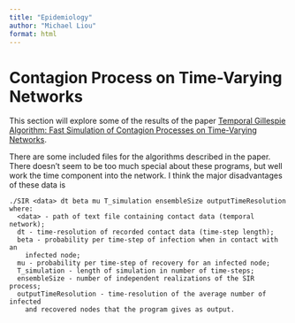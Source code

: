 ```yaml
---
title: "Epidemiology"
author: "Michael Liou"
format: html
---
```


# Contagion Process on Time-Varying Networks

This section will explore some of the results of the paper [Temporal Gillespie Algorithm: Fast Simulation of Contagion Processes on Time-Varying Networks](https://journals.plos.org/ploscompbiol/article?id=10.1371/journal.pcbi.1004579).

There are some included files for the algorithms described in the paper. There doesn't seem to be too much special about these programs, but well work the time component into the network. I think the major disadvantages of these data is

```
./SIR <data> dt beta mu T_simulation ensembleSize outputTimeResolution
where:
  <data> - path of text file containing contact data (temporal network);
  dt - time-resolution of recorded contact data (time-step length);
  beta - probability per time-step of infection when in contact with an
    infected node;
  mu - probability per time-step of recovery for an infected node;
  T_simulation - length of simulation in number of time-steps;
  ensembleSize - number of independent realizations of the SIR process;
  outputTimeResolution - time-resolution of the average number of infected
    and recovered nodes that the program gives as output.
```
